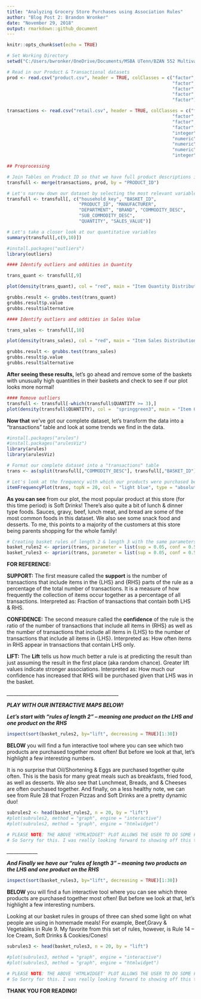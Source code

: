 ---
title: "Analyzing Grocery Store Purchases using Association Rules"
author: "Blog Post 2: Brandon Wronker"
date: "November 29, 2018"
output: rmarkdown::github_document
---

```{r setup, include=FALSE}
knitr::opts_chunk$set(echo = TRUE)
```


```{r}

# Set Working Directory
setwd("C:/Users/bwronker/OneDrive/Documents/MSBA UTenn/BZAN 552 Multivariate/Posts")

# Read in our Product & Transactional datasets
prod <- read.csv("product.csv", header = TRUE, colClasses = c("factor",
                                                              "factor",
                                                              "factor",
                                                              "factor",
                                                              "factor"))

transactions <- read.csv("retail.csv", header = TRUE, colClasses = c("factor",
                                                              "factor",
                                                              "factor",
                                                              "factor",
                                                              "integer",
                                                              "numeric",
                                                              "numeric",
                                                              "numeric",
                                                              "integer"))

```


```{r}

## Preprocessing

# Join Tables on Product ID so that we have full product descriptions in our baskets
transfull <- merge(transactions, prod, by = "PRODUCT_ID")

# Let's narrow down our dataset by selecting the most relevant variables
transfull <- transfull[, c("household_key", "BASKET_ID", 
                           "PRODUCT_ID", "MANUFACTURER", 
                           "DEPARTMENT", "BRAND", "COMMODITY_DESC", 
                           "SUB_COMMODITY_DESC", 
                           "QUANTITY", "SALES_VALUE")]

# Let's take a closer look at our quantitative variables
summary(transfull[,c(9,10)])

#install.packages("outliers")
library(outliers)

#### Identify outliers and oddities in Quantity

trans_quant <- transfull[,9]

plot(density(trans_quant), col = "red", main = "Item Quantity Distribution", xlab = "Quantity")

grubbs.result <- grubbs.test(trans_quant)
grubbs.result$p.value
grubbs.result$alternative

#### Identify outliers and oddities in Sales Value

trans_sales <- transfull[,10]

plot(density(trans_sales), col = "red", main = "Item Sales Distribution", xlab = "Sales Value")

grubbs.result <- grubbs.test(trans_sales)
grubbs.result$p.value
grubbs.result$alternative
```

**After seeing these results,** let's go ahead and remove some of the baskets with unusually high quantities in their baskets and check to see if our plot looks more normal!

```{r}
#### Remove outliers
transfull <- transfull[-which(transfull$QUANTITY >= 3),]
plot(density(transfull$QUANTITY), col =  "springgreen3", main = "Item Quantity Distribution", xlab = "Quantity")

```

**Now that** we've got our complete dataset, let's transform the data into a "transactions" table and look at some trends we find in the data.

```{r}

#install.packages("arules")
#install.packages("arulesViz")
library(arules)
library(arulesViz)

# Format our complete dataset into a "transactions" table
trans <- as(split(transfull[,"COMMODITY_DESC"], transfull[,"BASKET_ID"]), "transactions")

# Let's look at the frequency with which our products were purchased before we do our Market Basket Analysis
itemFrequencyPlot(trans, topN = 20, col = "light blue", type = "absolute", horiz = TRUE, xlab = "Item Frequency (counts)", main = "Frequency of Commodity Purchased")

```

**As you can see** from our plot, the most popular product at this store (for this time period) is Soft Drinks! There's also quite a bit of lunch & dinner type foods. Sauces, gravy, beef, lunch meat, and bread are some of the most common foods in this dataset. We also see some snack food and desserts. To me, this points to a majority of the customers at this store being parents shopping for the whole family!

```{r results = "hide"}

# Creating basket rules of length 2 & length 3 with the same parameters for Confidence and Support
basket_rules2 <- apriori(trans, parameter = list(sup = 0.05, conf = 0.5, target="rules", minlen = 2, maxlen = 2))
basket_rules3 <- apriori(trans, parameter = list(sup = 0.05, conf = 0.5, target="rules", minlen = 3, maxlen = 3))

```

**FOR REFERENCE:**

**SUPPORT:** The first measure called the **support** is the number of transactions that include items in the {LHS} and {RHS} parts of the rule as a percentage of the total number of transactions. It is a measure of how frequently the collection of items occur together as a percentage of all transactions. 
Interpreted as: Fraction of transactions that contain both LHS & RHS.

**CONFIDENCE:** The second measure called the **confidence** of the rule is the ratio of the number of transactions that include all items in {RHS} as well as the number of transactions that include all items in {LHS} to the number of transactions that include all items in {LHS}.
Interpreted as: How often items in RHS appear in transactions that contain LHS only.

**LIFT:** The **Lift** tells us how much better a rule is at predicting the result than just assuming the result in the first place (aka random chance). Greater lift values indicate stronger associations.
Interpreted as: How much our confidence has increased that RHS will be purchased given that LHS was in the basket.

*_______________________________________________*

***PLAY WITH OUR INTERACTIVE MAPS BELOW!***

***Let's start with "rules of length 2" -- meaning one product on the LHS and one product on the RHS***

```{r}

inspect(sort(basket_rules2, by="lift", decreasing = TRUE)[1:30])

```

**BELOW** you will find a fun interactive tool where you can see which two products are purchased together most often! But before we look at that, let's highlight a few interesting numbers. 

It is no surprise that Oil/Shortening & Eggs are purchased together quite often. This is the basis for many great meals such as breakfasts, fried food, as well as desserts. We also see that Lunchmeat, Breads, and & Cheeses are often ourchased together. And finally, on a less healthy note, we can see from Rule 28 that Frozen Pizzas and Soft Drinks are a pretty dynamic duo!

```{r}

subrules2 <- head(basket_rules2, n = 20, by = "lift")
#plot(subrules2, method = "graph", engine = "interactive")
#plot(subrules2, method = "graph", engine = "htmlwidget")

# PLEASE NOTE: THE ABOVE 'HTMLWIDGET' PLOT ALLOWS THE USER TO DO SOME FUN, EASY TO USE ANALYSIS OF THE ASSOCIATIONS. UNFORTUNATELY, THIS FUNCTION DOES NOT WORK WHEN KNITTED TO AN .md FILE.
# So Sorry for this. I was really looking forward to showing off this tool!

```

*_____________*

***And Finally we have our "rules of length 3" -- meaning two products on the LHS and one product on the RHS***

```{r}

inspect(sort(basket_rules3, by="lift", decreasing = TRUE)[1:30])

```

**BELOW** you will find a fun interactive tool where you can see which three products are purchased together most often! But before we look at that, let's highlight a few interesting numbers. 

Looking at our basket rules in groups of three can shed some light on what people are using in homemade meals! For example, Beef,Gravy & Vegetables in Rule 9. My favorite from this set of rules, however, is Rule 14 -- Ice Cream, Soft Drinks & Cookies/Cones!

```{r}

subrules3 <- head(basket_rules3, n = 20, by = "lift")

#plot(subrules3, method = "graph", engine = "interactive")
#plot(subrules3, method = "graph", engine = "htmlwidget")

# PLEASE NOTE: THE ABOVE 'HTMLWIDGET' PLOT ALLOWS THE USER TO DO SOME FUN, EASY TO USE ANALYSIS OF THE ASSOCIATIONS. UNFORTUNATELY, THIS FUNCTION DOES NOT WORK WHEN KNITTED TO AN .md FILE.
# So Sorry for this. I was really looking forward to showing off this tool!

```

**THANK YOU FOR READING!**

